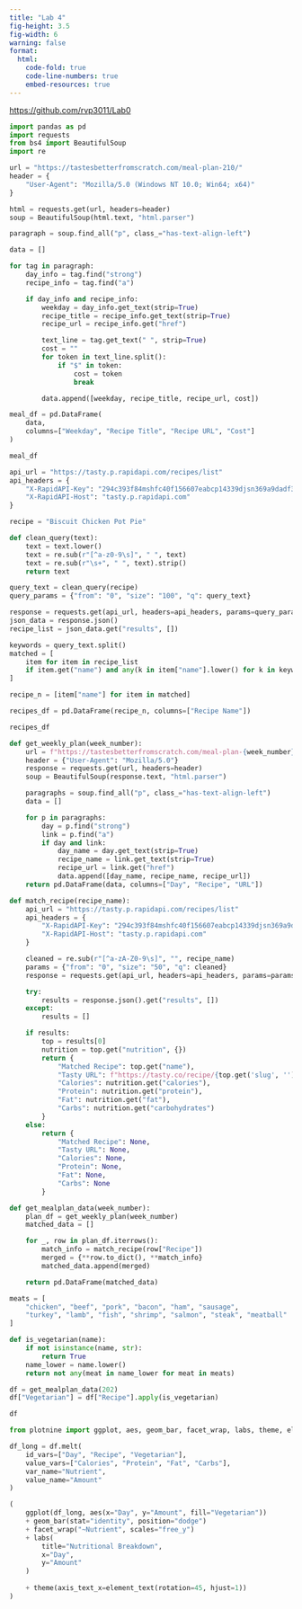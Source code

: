 ```yaml
---
title: "Lab 4"
fig-height: 3.5
fig-width: 6
warning: false
format:
  html:
    code-fold: true
    code-line-numbers: true
    embed-resources: true
---
```

<https://github.com/rvp3011/Lab0>
```python
import pandas as pd
import requests
from bs4 import BeautifulSoup
import re

url = "https://tastesbetterfromscratch.com/meal-plan-210/"
header = {
    "User-Agent": "Mozilla/5.0 (Windows NT 10.0; Win64; x64)"
}

html = requests.get(url, headers=header)
soup = BeautifulSoup(html.text, "html.parser")

paragraph = soup.find_all("p", class_="has-text-align-left")

data = []

for tag in paragraph:
    day_info = tag.find("strong")
    recipe_info = tag.find("a")

    if day_info and recipe_info:
        weekday = day_info.get_text(strip=True)
        recipe_title = recipe_info.get_text(strip=True)
        recipe_url = recipe_info.get("href")

        text_line = tag.get_text(" ", strip=True)
        cost = ""
        for token in text_line.split():
            if "$" in token:
                cost = token
                break

        data.append([weekday, recipe_title, recipe_url, cost])

meal_df = pd.DataFrame(
    data,
    columns=["Weekday", "Recipe Title", "Recipe URL", "Cost"]
)

meal_df

```
```python


api_url = "https://tasty.p.rapidapi.com/recipes/list"
api_headers = {
    "X-RapidAPI-Key": "294c393f84mshfc40f156607eabcp14339djsn369a9dadf36a",
    "X-RapidAPI-Host": "tasty.p.rapidapi.com"
}

recipe = "Biscuit Chicken Pot Pie"

def clean_query(text):
    text = text.lower()
    text = re.sub(r"[^a-z0-9\s]", " ", text)
    text = re.sub(r"\s+", " ", text).strip()
    return text

query_text = clean_query(recipe)
query_params = {"from": "0", "size": "100", "q": query_text}

response = requests.get(api_url, headers=api_headers, params=query_params)
json_data = response.json()
recipe_list = json_data.get("results", [])

keywords = query_text.split()
matched = [
    item for item in recipe_list
    if item.get("name") and any(k in item["name"].lower() for k in keywords)
]

recipe_n = [item["name"] for item in matched]

recipes_df = pd.DataFrame(recipe_n, columns=["Recipe Name"])

recipes_df

```

```python


def get_weekly_plan(week_number):
    url = f"https://tastesbetterfromscratch.com/meal-plan-{week_number}/"
    header = {"User-Agent": "Mozilla/5.0"}
    response = requests.get(url, headers=header)
    soup = BeautifulSoup(response.text, "html.parser")

    paragraphs = soup.find_all("p", class_="has-text-align-left")
    data = []

    for p in paragraphs:
        day = p.find("strong")
        link = p.find("a")
        if day and link:
            day_name = day.get_text(strip=True)
            recipe_name = link.get_text(strip=True)
            recipe_url = link.get("href")
            data.append([day_name, recipe_name, recipe_url])
    return pd.DataFrame(data, columns=["Day", "Recipe", "URL"])

def match_recipe(recipe_name):
    api_url = "https://tasty.p.rapidapi.com/recipes/list"
    api_headers = {
        "X-RapidAPI-Key": "294c393f84mshfc40f156607eabcp14339djsn369a9dadf36a",
        "X-RapidAPI-Host": "tasty.p.rapidapi.com"
    }

    cleaned = re.sub(r"[^a-zA-Z0-9\s]", "", recipe_name)
    params = {"from": "0", "size": "50", "q": cleaned}
    response = requests.get(api_url, headers=api_headers, params=params)

    try:
        results = response.json().get("results", [])
    except:
        results = []

    if results:
        top = results[0]
        nutrition = top.get("nutrition", {})
        return {
            "Matched Recipe": top.get("name"),
            "Tasty URL": f"https://tasty.co/recipe/{top.get('slug', '')}",
            "Calories": nutrition.get("calories"),
            "Protein": nutrition.get("protein"),
            "Fat": nutrition.get("fat"),
            "Carbs": nutrition.get("carbohydrates")
        }
    else:
        return {
            "Matched Recipe": None,
            "Tasty URL": None,
            "Calories": None,
            "Protein": None,
            "Fat": None,
            "Carbs": None
        }

def get_mealplan_data(week_number):
    plan_df = get_weekly_plan(week_number)
    matched_data = []

    for _, row in plan_df.iterrows():
        match_info = match_recipe(row["Recipe"])
        merged = {**row.to_dict(), **match_info}
        matched_data.append(merged)

    return pd.DataFrame(matched_data)

meats = [
    "chicken", "beef", "pork", "bacon", "ham", "sausage",
    "turkey", "lamb", "fish", "shrimp", "salmon", "steak", "meatball"
]

def is_vegetarian(name):
    if not isinstance(name, str):
        return True
    name_lower = name.lower()
    return not any(meat in name_lower for meat in meats)

df = get_mealplan_data(202)
df["Vegetarian"] = df["Recipe"].apply(is_vegetarian)

df
```

```python
from plotnine import ggplot, aes, geom_bar, facet_wrap, labs, theme, element_text

df_long = df.melt(
    id_vars=["Day", "Recipe", "Vegetarian"],
    value_vars=["Calories", "Protein", "Fat", "Carbs"],
    var_name="Nutrient",
    value_name="Amount"
)

(
    ggplot(df_long, aes(x="Day", y="Amount", fill="Vegetarian"))
    + geom_bar(stat="identity", position="dodge")
    + facet_wrap("~Nutrient", scales="free_y")
    + labs(
        title="Nutritional Breakdown",
        x="Day",
        y="Amount"
    )
   
    + theme(axis_text_x=element_text(rotation=45, hjust=1))
)


```
